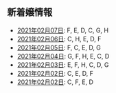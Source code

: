 新着嬢情報
----

- [2021年02月07日](/new/2021-02-07): F, E, D, C, G, H
- [2021年02月06日](/new/2021-02-06): C, H, E, D, F
- [2021年02月05日](/new/2021-02-05): F, C, E, D, G
- [2021年02月04日](/new/2021-02-04): G, F, H, E, C, D
- [2021年02月03日](/new/2021-02-03): E, F, H, C, D, G
- [2021年02月02日](/new/2021-02-02): C, E, D, F
- [2021年02月02日](/new/2021-02-02): C, F, E, D
